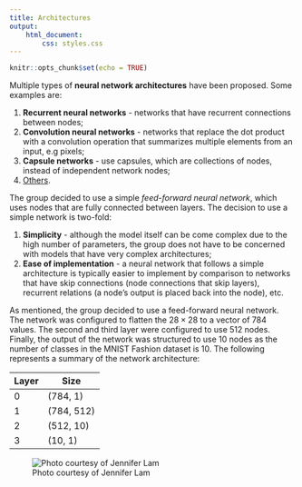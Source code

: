 ```yaml
---
title: Architectures
output: 
    html_document:
        css: styles.css
---
```


```r
knitr::opts_chunk$set(echo = TRUE)
```

Multiple types of **neural network architectures** have been proposed. Some examples
are:

1. **Recurrent neural networks** - networks that have recurrent connections
between nodes;
1. **Convolution neural networks** - networks that replace the dot product with a
convolution operation that summarizes multiple elements from an input, e.g
pixels;
1. **Capsule networks** - use capsules, which are collections of nodes, instead of
independent network nodes;
1. [Others](https://www.asimovinstitute.org/neural-network-zoo/).

The group decided to use a simple *feed-forward neural network*, which uses nodes
that are fully connected between layers. The decision to use a simple network
is two-fold:

1. **Simplicity** - although the model itself can be come complex due to the high
number of parameters, the group does not have to be concerned with models that
have very complex architectures;
2. **Ease of implementation** - a neural network that follows a simple architecture
is typically easier to implement by comparison to networks that have skip
connections (node connections that skip layers), recurrent relations (a node's
output is placed back into the node), etc.

As mentioned, the group decided to use a feed-forward neural network. The
network was configured to flatten the $28 \times 28$ to a vector of 784 values.
The second and third layer were configured to use 512 nodes. Finally, the output
of the network was structured to use 10 nodes as the number of classes in the
MNIST Fashion dataset is 10. The following represents a summary of the network
architecture:

| Layer | Size       |
|-------|------------|
| 0     | (784, 1)   |
| 1     | (784, 512) |
| 2     | (512, 10)  |
| 3     | (10, 1)    |


![Photo courtesy of Jennifer Lam](./ANN.jpg)

